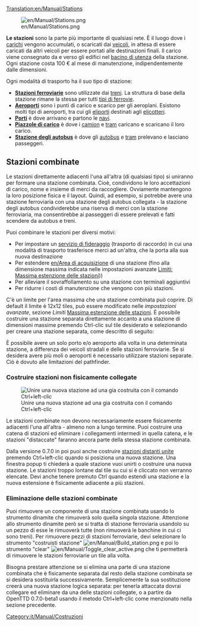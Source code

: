 [[Translation:en/Manual/Stations]]

[[File:en/Manual/Stations.png|right]]

'''Le stazioni''' sono la parte più importante di qualsiasi rete. È il luogo dove i [[it/Manual/Carico|carichi]] vengono accumulati, o scaricati dai [[it/Manual/Veicoli|veicoli]], in attesa di essere caricati da altri veicoli per essere portati alle destinazioni finali. Il carico viene consegnato da e verso gli edifici nel [[it/Manual/Bacino di utenza|bacino di utenza]] della stazione. Ogni stazione costa 100 € al mese di manutenzione, indipendentemente dalle dimensioni.

Ogni modalità di trasporto ha il suo tipo di stazione:
* '''[[it/Manual/Stazione ferroviaria|Stazioni ferroviarie]]''' sono utilizzate dai [[it/Manual/Treni|treni]]. La struttura di base della stazione rimane la stessa per tutti [[it/Manual/Base Set/Tipi di ferrovia|tipi di ferrovie]].
* '''[[it/Aeroporti|Aeroporti]]''' sono i punti di carico e scarico per gli aeroplani. Esistono molti tipi di aeroporti, tra cui gli [[it/Aeroporti#eliporti|eliporti]] destinati agli [[:Category:it/Elicotteri|elicotteri]].
* '''[[it/Porti|Porti]]''' è dove arrivano e partono le [[it/Navi|navi]].
* '''[[it/Piazzole di carico|Piazzole di carico]]''' è dove i [[it/Camion|camion]] e [[it/Manual/Tranvie|tram]] caricano e scaricano il loro carico.
* '''[[it/Stazione degli autobus|Stazione degli autobus]]''' è dove gli [[it/Autobus|autobus]] e [[it/Manual/Tranvie|tram]] prelevano e lasciano passeggeri.

== Stazioni combinate==
Le stazioni direttamente adiacenti l'una all'altra (di qualsiasi tipo) si uniranno per formare una stazione combinata. Cioè, condividono le loro accettazioni di carico, nome e insieme di merci da raccogliere. Ovviamente mantengono la loro posizione fisica e il layout. Quindi, ad esempio, si potrebbe avere una stazione ferroviaria con una stazione degli autobus collegata - la stazione degli autobus condividerebbe una riserva di merci con la stazione ferroviaria, ma consentirebbe ai passeggeri di essere prelevati e fatti scendere da autobus e treni.

Puoi combinare le stazioni per diversi motivi:
* Per impostare un [[it/Servizio di fideraggio|servizio di fideraggio]] (trasporto di raccordo) in cui una modalità di trasporto trasferisce merci ad un'altra, che la porta alla sua nuova destinazione
* Per estendere [[en/Area di acquisizione]] di una stazione (fino alla dimensione massima indicata nelle impostazioni avanzate [[it/Impostazioni avanzate#limiti|Limiti: Massima estenzione delle stazioni]]))
* Per alleviare il sovraffollamento su una stazione con terminali aggiuntivi
* Per ridurre i costi di manutenzione che vengono con più stazioni.

C'è un limite per l'area massima che una stazione combinata può coprire. Di default il limite è 12x12 tiles, può essere modificato nelle ''impostazioni avanzate'', sezione ''Limiti'' [[it/Impostazioni avanzate#limiti|Massima estenzione delle stazioni]]. È possibile costruire una stazione separata direttamente accanto a una stazione di dimensioni massime premendo Ctrl-clic sul tile desiderato e selezionando per creare una stazione separata, come descritto di seguito:

È possibile avere un solo porto e/o aeroporto alla volta in una determinata stazione, a differenza dei veicoli stradali e delle stazioni ferroviarie. Se si desidera avere più moli o aeroporti è necessario utilizzare stazioni separate. Ciò è dovuto alle limitazioni del pathfinder.

{{it/Nota| Per i giocatori ''Transport Tycoon'' e ''Deluxe'' originali: in OpenTTD puoi connettere due o più stazioni dello stesso tipo (ad es. Stazione ferroviaria convenzionale con stazione monorotaia), simile a ''Chris Sawyer's Locomotion'' ma con una maggiore libertà di estensione.}}

=== Costruire stazioni non fisicamente collegate ===
[[File:it/Manual/Comando unisci stazioni CTRL+Left-clic.png|frame|Unire una nuova stazione ad una gia costruita con il comando Ctrl+left-clic]]

Le stazioni combinate non devono necessariamente essere fisicamente adiacenti l'una all'altra - almeno non a lungo termine. Puoi costruire una catena di stazioni ed eliminare i collegamenti intermedi in quella catena, e le stazioni "distaccate" faranno ancora parte della stessa stazione combinata.

Dalla versione 0.7.0 in poi puoi anche costruire [[it/Stazioni distanti unite|stazioni distanti unite]] premendo Ctrl+left-clic quando si posiziona una nuova stazione. Una finestra popup ti chiederà a quale stazione vuoi unirti o costruire una nuova stazione. Le stazioni troppo lontane dal tile su cui si è cliccato non verranno elencate. Devi anche tenere premuto Ctrl quando estendi una stazione e la nuova estensione è fisicamente adiacente a più stazioni.

=== Eliminazione delle stazioni combinate ===
Puoi rimuovere un componente di una stazione combinata usando lo strumento dinamite che rimuoverà solo quella singola stazione. Attenzione allo strumento dinamite però se si tratta di stazione ferroviaria usandolo su un pezzo di esse le rimuoverà tutte (non rimuoverà le banchine in cui ci sono treni). Per rimuovere pezzi di stazioni ferroviarie, devi selezionare lo strumento "costruisti stazione" [[File:en/Manual/Build station.png]] e poi lo strumento "clear" [[File:en/Manual/Toggle clear active.png]] che ti permetterà di rimuovere le stazioni ferroviarie un tile alla volta.

Bisogna prestare attenzione se si elimina una parte di una stazione combinata che è fisicamente separata dal resto della stazione combinata se si desidera sostituirla successivamente. Semplicemente la sua sostituzione creerà una nuova stazione logica separata: per tenerla attaccata dovrai collegare ed eliminare da una delle stazioni collegate, o a partire da OpenTTD 0.7.0-beta1 usando il metodo Ctrl+left-clic come menzionato nella sezione precedente.

[[Category:it/Manual/Costruzioni]]